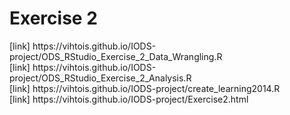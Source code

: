 # Exercise 2
[link] https://vihtois.github.io/IODS-project/ODS_RStudio_Exercise_2_Data_Wrangling.R
<br>
[link] https://vihtois.github.io/IODS-project/ODS_RStudio_Exercise_2_Analysis.R
<br>
[link] https://vihtois.github.io/IODS-project/create_learning2014.R
<br>
[link] https://vihtois.github.io/IODS-project/Exercise2.html
<br>
